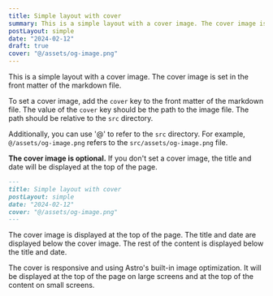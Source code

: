 ```yaml
---
title: Simple layout with cover
summary: This is a simple layout with a cover image. The cover image is set in the front matter of the markdown file.
postLayout: simple
date: "2024-02-12"
draft: true
cover: "@/assets/og-image.png"
---
```


This is a simple layout with a cover image. The cover image is set in the front matter of the markdown file.

To set a cover image, add the `cover` key to the front matter of the markdown file. The value of the `cover` key should be the path to the image file. The path should be relative to the `src` directory.

Additionally, you can use '@' to refer to the `src` directory. For example, `@/assets/og-image.png` refers to the `src/assets/og-image.png` file.

**The cover image is optional.** If you don't set a cover image, the title and date will be displayed at the top of the page.

```markdown
---
title: Simple layout with cover
postLayout: simple
date: "2024-02-12"
cover: "@/assets/og-image.png"
---
```

The cover image is displayed at the top of the page. The title and date are displayed below the cover image. The rest of the content is displayed below the title and date.

The cover is responsive and using Astro's built-in image optimization. It will be displayed at the top of the page on large screens and at the top of the content on small screens.
